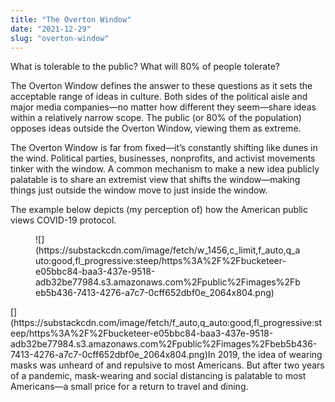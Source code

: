 ```yaml
---
title: "The Overton Window"
date: "2021-12-29"
slug: "overton-window"
---
```


What is tolerable to the public? What will 80% of people tolerate?

The Overton Window defines the answer to these questions as it sets the acceptable range of ideas in culture. Both sides of the political aisle and major media companies—no matter how different they seem—share ideas within a relatively narrow scope. The public (or 80% of the population) opposes ideas outside the Overton Window, viewing them as extreme.

The Overton Window is far from fixed—it’s constantly shifting like dunes in the wind. Political parties, businesses, nonprofits, and activist movements tinker with the window. A common mechanism to make a new idea publicly palatable is to share an extremist view that shifts the window—making things just outside the window move to just inside the window.

The example below depicts (my perception of) how the American public views COVID-19 protocol.

<figure class="wp-block-image">![](https://substackcdn.com/image/fetch/w_1456,c_limit,f_auto,q_auto:good,fl_progressive:steep/https%3A%2F%2Fbucketeer-e05bbc84-baa3-437e-9518-adb32be77984.s3.amazonaws.com%2Fpublic%2Fimages%2Fbeb5b436-7413-4276-a7c7-0cff652dbf0e_2064x804.png)</figure>[](https://substackcdn.com/image/fetch/f_auto,q_auto:good,fl_progressive:steep/https%3A%2F%2Fbucketeer-e05bbc84-baa3-437e-9518-adb32be77984.s3.amazonaws.com%2Fpublic%2Fimages%2Fbeb5b436-7413-4276-a7c7-0cff652dbf0e_2064x804.png)In 2019, the idea of wearing masks was unheard of and repulsive to most Americans. But after two years of a pandemic, mask-wearing and social distancing is palatable to most Americans—a small price for a return to travel and dining.